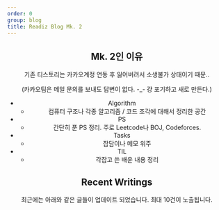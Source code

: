 ```yaml
---
order: 0
group: blog
title: Readiz Blog Mk. 2
---
```


<Header title="Blog 소개" />

## Mk. 2인 이유

기존 티스토리는 카카오계정 연동 후 잃어버려서 소생불가 상태이기 때문..

(카카오팀은 메일 문의를 보내도 답변이 없다. -_- 걍 포기하고 새로 만든다.)

- Algorithm
  - 컴퓨터 구조나 각종 알고리즘 / 코드 조각에 대해서 정리한 공간
- PS
  - 간단히 푼 PS 정리. 주로 Leetcode나 BOJ, Codeforces.
- Tasks
  - 잡담이나 메모 위주
- TIL
  - 각잡고 쓴 배운 내용 정리

## Recent Writings

최근에는 아래와 같은 글들이 업데이트 되었습니다. 최대 10건이 노출됩니다.

<RecentWritings />

<Comment />